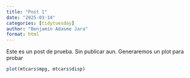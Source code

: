 ```yaml
---
title: "Post 1"
date: "2025-03-14"
categories: [tidytuesday]
author: "Benjamín Adasme Jara"
format: html
---
```


Este es un post de prueba. Sin publicar aun. Generaremos un plot para probar

```r
plot(mtcars$mpg, mtcars$disp)

```

